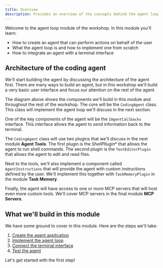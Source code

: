 ```yaml
---
title: Overview
description: Provides an overview of the concepts behind the agent loop and how to implement it.
---
```



Welcome to the agent loop module of the workshop. In this module you'll learn:

- How to create an agent that can perform actions on behalf of the user
- What the agent loop is and how to implement one from scratch
- How to integrate an agent with a terminal interface

## Architecture of the coding agent

We'll start building the agent by discussing the architecture of the agent first.
There are many ways to build an agent, but in this workshop we'll build a very
basic user interface and focus our attention on the rest of the agent.

<CaptionedImage src={agentArchitectureStep1} alt="Agent Architecture - Items implemented in this module are highlighted in blue" />

The diagram above shows the components we'll build in this module and throughout
the rest of the workshop. The core will be the `CodingAgent` class. This class
will implement the agent loop we'll discuss in the next section.

One of the key components of the agent will be the `IAgentCallbacks` interface. 
This interface allows the agent to send information back to the terminal.

The `CodingAgent` class will use two plugins that we'll discuss in the next
module **Agent Tools**. The first plugin is the *ShellPllugin** that allows
the agent to run shell commands. The second plugin is the `TextEditorPlugin`
that allows the agent to edit and read files.

Next to the tools, we'll also implement a component called `AgentInstructions`
that will provide the agent with custom instructions defined by the user.
We'll implement this together with `TaskMemoryPlugin` in the module 
**Task Memory**.

Finally, the agent will have access to one or more MCP servers that will host
even more custom tools. We'll cover MCP servers in the final module
**MCP Servers**.

## What we'll build in this module

We have some ground to cover in this module. Here are the steps we'll take:

1. [Create the agent application](/modules/agent-loop/create-agent-application)
2. [Implement the agent loop](/modules/agent-loop/implement-agent-loop)
3. [Connect the terminal interface](/modules/agent-loop/connect-terminal-interface)
4. [Test the agent](/modules/agent-loop/testing)

Let's get started with the first step!